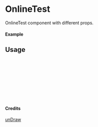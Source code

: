 
<Meta of={OnlineTest} title="unDraw/OnlineTest" />

# OnlineTest

OnlineTest component with different props.

#### Example

<Canvas of={OnlineTest.Primary} />

## Usage

```ts
import { OnlineTest } from "yadl-ui";

const Example = () => {
  return (
      <OnlineTest />
  );
};

export default Example;
```

#### Credits
[unDraw](https://undraw.co/illustrations)
